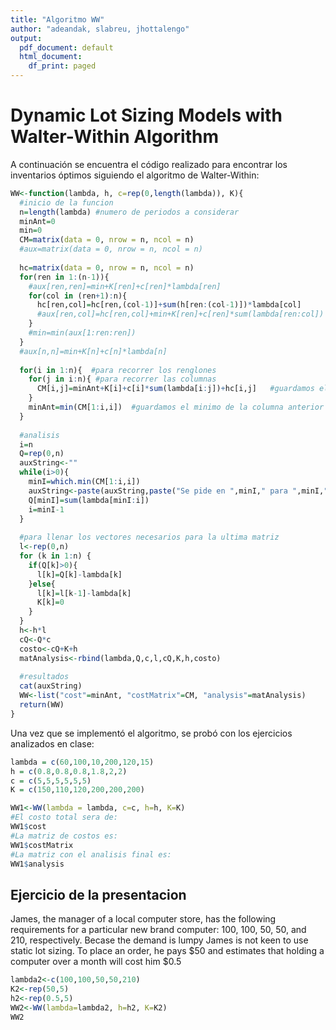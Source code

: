 ```yaml
---
title: "Algoritmo WW"
author: "adeandak, slabreu, jhottalengo"
output:
  pdf_document: default
  html_document:
    df_print: paged
---
```

# Dynamic Lot Sizing Models with Walter-Within Algorithm
A continuación se encuentra el código realizado para encontrar los inventarios óptimos siguiendo el algoritmo de Walter-Within:
```r
WW<-function(lambda, h, c=rep(0,length(lambda)), K){
  #inicio de la funcion
  n=length(lambda) #numero de periodos a considerar
  minAnt=0
  min=0
  CM=matrix(data = 0, nrow = n, ncol = n)
  #aux=matrix(data = 0, nrow = n, ncol = n)
  
  hc=matrix(data = 0, nrow = n, ncol = n)
  for(ren in 1:(n-1)){
    #aux[ren,ren]=min+K[ren]+c[ren]*lambda[ren]
    for(col in (ren+1):n){
      hc[ren,col]=hc[ren,(col-1)]+sum(h[ren:(col-1)])*lambda[col]
      #aux[ren,col]=hc[ren,col]+min+K[ren]+c[ren]*sum(lambda[ren:col])
    }
    #min=min(aux[1:ren:ren])
  }
  #aux[n,n]=min+K[n]+c[n]*lambda[n]
  
  for(i in 1:n){  #para recorrer los renglones
    for(j in i:n){ #para recorrer las columnas
      CM[i,j]=minAnt+K[i]+c[i]*sum(lambda[i:j])+hc[i,j]   #guardamos el costo en la matriz
    }
    minAnt=min(CM[1:i,i])  #guardamos el minimo de la columna anterior
  }
  
  #analisis
  i=n
  Q=rep(0,n)
  auxString<-""
  while(i>0){
    minI=which.min(CM[1:i,i])
    auxString<-paste(auxString,paste("Se pide en ",minI," para ",minI," a ",i),"\n")
    Q[minI]=sum(lambda[minI:i])
    i=minI-1
  }
  
  #para llenar los vectores necesarios para la ultima matriz
  l<-rep(0,n)
  for (k in 1:n) {
    if(Q[k]>0){
      l[k]=Q[k]-lambda[k]
    }else{
      l[k]=l[k-1]-lambda[k]
      K[k]=0
    }
  }
  h<-h*l
  cQ<-Q*c
  costo<-cQ+K+h
  matAnalysis<-rbind(lambda,Q,c,l,cQ,K,h,costo)
  
  #resultados
  cat(auxString)
  WW<-list("cost"=minAnt, "costMatrix"=CM, "analysis"=matAnalysis)
  return(WW)
}
```

Una vez que se implementó el algoritmo, se probó con los ejercicios analizados en clase:
```r
lambda = c(60,100,10,200,120,15)
h = c(0.8,0.8,0.8,1.8,2,2)
c = c(5,5,5,5,5,5)
K = c(150,110,120,200,200,200)

WW1<-WW(lambda = lambda, c=c, h=h, K=K)
#El costo total sera de:
WW1$cost
#La matriz de costos es:
WW1$costMatrix
#La matriz con el analisis final es:
WW1$analysis
```
## Ejercicio de la presentacion
James, the manager of a local computer store, has the following requirements for a particular new brand computer: 100, 100, 50, 50, and 210, respectively. Becase the demand is lumpy James is not keen to use static lot sizing. To place an order, he pays \$50 and estimates that holding a computer over a month will cost him \$0.5
```r
lambda2<-c(100,100,50,50,210)
K2<-rep(50,5)
h2<-rep(0.5,5)
WW2<-WW(lambda=lambda2, h=h2, K=K2)
WW2
```

